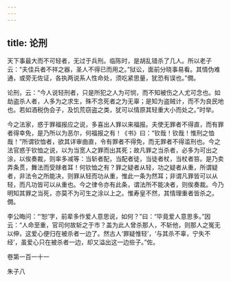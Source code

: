 ```yaml
---
---
---
```

title: 论刑
---







天下事最大而不可轻者，无过于兵刑。临陈时，是胡乱错杀了几人。所以老子云：“夫佳兵者不祥之器，圣人不得已而用之。”狱讼，面前分晓事易看。其情伪难通，或旁无佐证，各执两说系人性命处，须吃紧思量，犹恐有误也。”僩。

论刑，云：“今人说轻刑者，只是所犯之人为可悯，而不知被伤之人尤可念也。如劫盗杀人者，人多为之求生，殊不念死者之为无辜；是知为盗贼计，而不为良民地也。若如酒税伪会子，及饥荒窃盗之类，犹可以情原其轻重大小而处之。”时举。

今之法家，惑于罪福报应之说，多喜出人罪以来福报。夫使无罪者不得直，而有罪者得幸免，是乃所以为恶尔，何福报之有！《书》曰：“钦哉！钦哉！惟刑之恤哉！”所谓钦恤者，欲其详审曲直，令有罪者不得免，而无罪者不得滥刑也。今之法官惑于钦恤之说，以为当宽人之罪而出其死；故凡罪之当杀者，必多为可出之涂，以俟奏裁，则率多减等：当斩者配，当配者徒，当徒者杖，当杖者笞。是乃卖弄条贯，舞法而受赇者耳！何钦恤之有？罪之疑者从轻，功之疑者从重，所谓疑者，非法令之所能决，则罪从轻而功从重，惟此一条为然耳；非谓凡罪皆可以从轻，而凡功皆可以从重也。今之律令亦有此条，谓法所不能决者，则俟奏裁。今乃明知其罪之当死，亦莫不为可生之涂以上之。惟寿皇不然，其情理重者皆杀之。僩。

李公晦问：“‘恕’字，前辈多作爱人意思说，如何？”曰：“毕竟爱人意思多。”因云：“人命至重，官司何故斩之于市？盖为此人曾杀那人，不斩他，则那人之冤无以伸，这爱心便归在被杀者一边了。然古人‘罪疑惟轻’，‘与其杀不辜，宁失不经’，虽爱心只在被杀者一边，却又溢出这一边些子。”佐。





卷第一百一十一





朱子八
